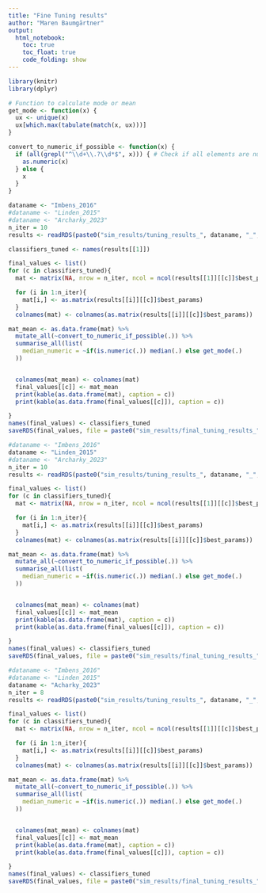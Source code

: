 ```yaml
---
title: "Fine Tuning results"
author: "Maren Baumgärtner"
output: 
  html_notebook:
    toc: true
    toc_float: true
    code_folding: show
---
```


```r
library(knitr)
library(dplyr)

# Function to calculate mode or mean
get_mode <- function(x) {
  ux <- unique(x)
  ux[which.max(tabulate(match(x, ux)))]
}

convert_to_numeric_if_possible <- function(x) {
  if (all(grepl("^\\d+\\.?\\d*$", x))) { # Check if all elements are numeric
    as.numeric(x)
  } else {
    x
  }
}

```


```r
dataname <- "Imbens_2016"
#dataname <- "Linden_2015"
#dataname <- "Archarky_2023"
n_iter = 10
results <- readRDS(paste0("sim_results/tuning_results_", dataname, "_", n_iter, "_iterations.rds"))

classifiers_tuned <- names(results[[1]])

final_values <- list()
for (c in classifiers_tuned){
  mat <- matrix(NA, nrow = n_iter, ncol = ncol(results[[1]][[c]]$best_params))

  for (i in 1:n_iter){
    mat[i,] <- as.matrix(results[[i]][[c]]$best_params)
  }
  colnames(mat) <- colnames(as.matrix(results[[i]][[c]]$best_params))

mat_mean <- as.data.frame(mat) %>%
  mutate_all(~convert_to_numeric_if_possible(.)) %>%
  summarise_all(list(
    median_numeric = ~if(is.numeric(.)) median(.) else get_mode(.)
  ))


  colnames(mat_mean) <- colnames(mat)
  final_values[[c]] <- mat_mean
  print(kable(as.data.frame(mat), caption = c))
  print(kable(as.data.frame(final_values[[c]]), caption = c))

}
names(final_values) <- classifiers_tuned
saveRDS(final_values, file = paste0("sim_results/final_tuning_results_", dataname, ".rds"))


```

```r
#dataname <- "Imbens_2016"
dataname <- "Linden_2015"
#dataname <- "Archarky_2023"
n_iter = 10
results <- readRDS(paste0("sim_results/tuning_results_", dataname, "_", n_iter, "_iterations.rds"))

final_values <- list()
for (c in classifiers_tuned){
  mat <- matrix(NA, nrow = n_iter, ncol = ncol(results[[1]][[c]]$best_params))

  for (i in 1:n_iter){
    mat[i,] <- as.matrix(results[[i]][[c]]$best_params)
  }
  colnames(mat) <- colnames(as.matrix(results[[i]][[c]]$best_params))

mat_mean <- as.data.frame(mat) %>%
  mutate_all(~convert_to_numeric_if_possible(.)) %>%
  summarise_all(list(
    median_numeric = ~if(is.numeric(.)) median(.) else get_mode(.)
  ))


  colnames(mat_mean) <- colnames(mat)
  final_values[[c]] <- mat_mean
  print(kable(as.data.frame(mat), caption = c))
  print(kable(as.data.frame(final_values[[c]]), caption = c))

}
names(final_values) <- classifiers_tuned
saveRDS(final_values, file = paste0("sim_results/final_tuning_results_", dataname, ".rds"))

```

```r
#dataname <- "Imbens_2016"
#dataname <- "Linden_2015"
dataname <- "Acharky_2023"
n_iter = 8
results <- readRDS(paste0("sim_results/tuning_results_", dataname, "_", n_iter, "_iterations.rds"))

final_values <- list()
for (c in classifiers_tuned){
  mat <- matrix(NA, nrow = n_iter, ncol = ncol(results[[1]][[c]]$best_params))

  for (i in 1:n_iter){
    mat[i,] <- as.matrix(results[[i]][[c]]$best_params)
  }
  colnames(mat) <- colnames(as.matrix(results[[i]][[c]]$best_params))

mat_mean <- as.data.frame(mat) %>%
  mutate_all(~convert_to_numeric_if_possible(.)) %>%
  summarise_all(list(
    median_numeric = ~if(is.numeric(.)) median(.) else get_mode(.)
  ))


  colnames(mat_mean) <- colnames(mat)
  final_values[[c]] <- mat_mean
  print(kable(as.data.frame(mat), caption = c))
  print(kable(as.data.frame(final_values[[c]]), caption = c))

}
names(final_values) <- classifiers_tuned
saveRDS(final_values, file = paste0("sim_results/final_tuning_results_", dataname, ".rds"))

```